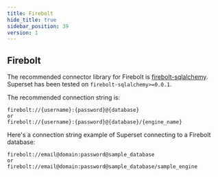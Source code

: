 ---
title: Firebolt
hide_title: true
sidebar_position: 39
version: 1
---

## Firebolt

The recommended connector library for Firebolt is [firebolt-sqlalchemy](https://pypi.org/project/firebolt-sqlalchemy/).
Superset has been tested on `firebolt-sqlalchemy>=0.0.1`.

The recommended connection string is:

```
firebolt://{username}:{password}@{database}
or
firebolt://{username}:{password}@{database}/{engine_name}
```

Here's a connection string example of Superset connecting to a Firebolt database:

```
firebolt://email@domain:password@sample_database
or
firebolt://email@domain:password@sample_database/sample_engine
```
